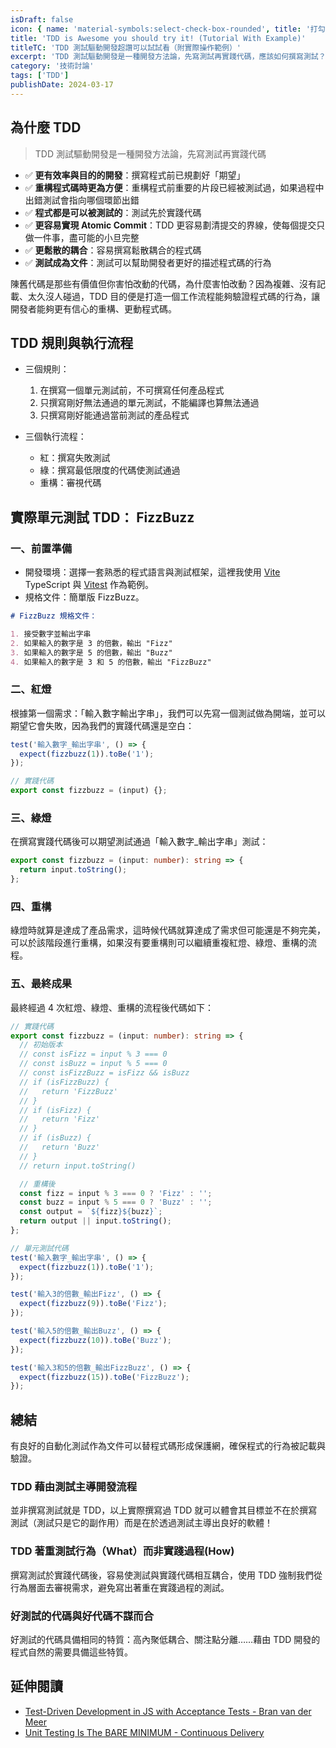 ```yaml
---
isDraft: false
icon: { name: 'material-symbols:select-check-box-rounded', title: '打勾框符號' }
title: 'TDD is Awesome you should try it! (Tutorial With Example)'
titleTC: 'TDD 測試驅動開發超讚可以試試看（附實際操作範例）'
excerpt: 'TDD 測試驅動開發是一種開發方法論，先寫測試再實踐代碼，應該如何撰寫測試？或許聽過 TDD 但不清楚與單純寫測試差別在哪？這篇文章詳細描述 TDD 的優勢與實際操作範例快速了解 TDD 為什麼這麼讚。TDD 目的便是打造一個工作流程能夠驗證程式碼的行為，讓開發者能夠更有信心的重構、更動程式碼。'
category: '技術討論'
tags: ['TDD']
publishDate: 2024-03-17
---
```


## 為什麼 TDD

> TDD 測試驅動開發是一種開發方法論，先寫測試再實踐代碼

- ✅ **更有效率與目的的開發**：撰寫程式前已規劃好「期望」
- ✅ **重構程式碼時更為方便**：重構程式前重要的片段已經被測試過，如果過程中出錯測試會指向哪個環節出錯
- ✅ **程式都是可以被測試的**：測試先於實踐代碼
- ✅ **更容易實現 Atomic Commit**：TDD 更容易劃清提交的界線，使每個提交只做一件事，盡可能的小旦完整
- ✅ **更鬆散的耦合**：容易撰寫鬆散耦合的程式碼
- ✅ **測試成為文件**：測試可以幫助開發者更好的描述程式碼的行為

陳舊代碼是那些有價值但你害怕改動的代碼，為什麼害怕改動？因為複雜、沒有記載、太久沒人碰過，TDD 目的便是打造一個工作流程能夠驗證程式碼的行為，讓開發者能夠更有信心的重構、更動程式碼。

## TDD 規則與執行流程

- 三個規則：

  1. 在撰寫一個單元測試前，不可撰寫任何產品程式
  2. 只撰寫剛好無法通過的單元測試，不能編譯也算無法通過
  3. 只撰寫剛好能通過當前測試的產品程式

- 三個執行流程：
  - 紅：撰寫失敗測試
  - 綠：撰寫最低限度的代碼使測試通過
  - 重構：審視代碼

## 實際單元測試 TDD： FizzBuzz

### 一、前置準備

- 開發環境：選擇一套熟悉的程式語言與測試框架，這裡我使用 [Vite](https://vitejs.dev/) TypeScript 與 [Vitest](https://vitest.dev/) 作為範例。
- 規格文件：簡單版 FizzBuzz。

```markdown
# FizzBuzz 規格文件：

1. 接受數字並輸出字串
2. 如果輸入的數字是 3 的倍數，輸出 "Fizz"
3. 如果輸入的數字是 5 的倍數，輸出 "Buzz"
4. 如果輸入的數字是 3 和 5 的倍數，輸出 "FizzBuzz"
```

### 二、紅燈

根據第一個需求：「輸入數字輸出字串」，我們可以先寫一個測試做為開端，並可以期望它會失敗，因為我們的實踐代碼還是空白：

```typescript
test('輸入數字_輸出字串', () => {
  expect(fizzbuzz(1)).toBe('1');
});
```

```typescript
// 實踐代碼
export const fizzbuzz = (input) {};
```

### 三、綠燈

在撰寫實踐代碼後可以期望測試通過「輸入數字\_輸出字串」測試：

```typescript
export const fizzbuzz = (input: number): string => {
  return input.toString();
};
```

### 四、重構

綠燈時就算是達成了產品需求，這時候代碼就算達成了需求但可能還是不夠完美，可以於該階段進行重構，如果沒有要重構則可以繼續重複紅燈、綠燈、重構的流程。

### 五、最終成果

最終經過 4 次紅燈、綠燈、重構的流程後代碼如下：

```typescript
// 實踐代碼
export const fizzbuzz = (input: number): string => {
  // 初始版本
  // const isFizz = input % 3 === 0
  // const isBuzz = input % 5 === 0
  // const isFizzBuzz = isFizz && isBuzz
  // if (isFizzBuzz) {
  //   return 'FizzBuzz'
  // }
  // if (isFizz) {
  //   return 'Fizz'
  // }
  // if (isBuzz) {
  //   return 'Buzz'
  // }
  // return input.toString()

  // 重構後
  const fizz = input % 3 === 0 ? 'Fizz' : '';
  const buzz = input % 5 === 0 ? 'Buzz' : '';
  const output = `${fizz}${buzz}`;
  return output || input.toString();
};
```

```typescript
// 單元測試代碼
test('輸入數字_輸出字串', () => {
  expect(fizzbuzz(1)).toBe('1');
});

test('輸入3的倍數_輸出Fizz', () => {
  expect(fizzbuzz(9)).toBe('Fizz');
});

test('輸入5的倍數_輸出Buzz', () => {
  expect(fizzbuzz(10)).toBe('Buzz');
});

test('輸入3和5的倍數_輸出FizzBuzz', () => {
  expect(fizzbuzz(15)).toBe('FizzBuzz');
});
```

## 總結

有良好的自動化測試作為文件可以替程式碼形成保護網，確保程式的行為被記載與驗證。

### TDD 藉由測試主導開發流程

並非撰寫測試就是 TDD，以上實際撰寫過 TDD 就可以體會其目標並不在於撰寫測試（測試只是它的副作用）而是在於透過測試主導出良好的軟體！

### TDD 著重測試行為（What）而非實踐過程(How)

撰寫測試於實踐代碼後，容易使測試與實踐代碼相互耦合，使用 TDD 強制我們從行為層面去審視需求，避免寫出著重在實踐過程的測試。

### 好測試的代碼與好代碼不謀而合

好測試的代碼具備相同的特質：高內聚低耦合、關注點分離……藉由 TDD 開發的程式自然的需要具備這些特質。

## 延伸閱讀

- [Test-Driven Development in JS with Acceptance Tests - Bran van der Meer](https://www.youtube.com/watch?v=ym62X_gvMXs)
- [Unit Testing Is The BARE MINIMUM - Continuous Delivery](https://www.youtube.com/watch?v=h-4i5N89TUI)
